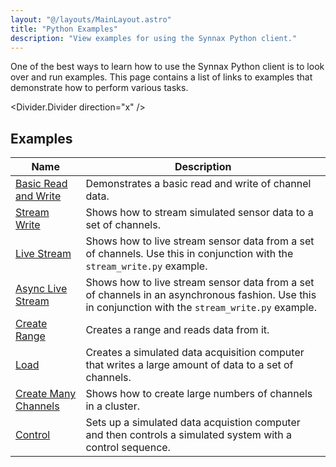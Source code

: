 ```yaml
---
layout: "@/layouts/MainLayout.astro"
title: "Python Examples"
description: "View examples for using the Synnax Python client."
---
```



One of the best ways to learn how to use the Synnax Python client is to look over and
run examples. This page contains a list of links to examples that demonstrate how to
perform various tasks.

<Divider.Divider direction="x" />

## Examples

| Name                                                                                                              | Description                                                                                                                                         |
| ----------------------------------------------------------------------------------------------------------------- | --------------------------------------------------------------------------------------------------------------------------------------------------- |
| [Basic Read and Write](https://github.com/synnaxlabs/synnax/tree/main/client/py/examples/basic_read_write.py)     | Demonstrates a basic read and write of channel data.                                                                                                |
| [Stream Write](https://github.com/synnaxlabs/synnax/tree/main/client/py/examples/stream_write.py)                 | Shows how to stream simulated sensor data to a set of channels.                                                                                     |
| [Live Stream](https://github.com/synnaxlabs/synnax/tree/main/client/py/examples/live_stream.py)                   | Shows how to live stream sensor data from a set of channels. Use this in conjunction with the `stream_write.py` example.                            |
| [Async Live Stream](https://github.com/synnaxlabs/synnax/tree/main/client/py/examples/live_stream_async.py)       | Shows how to live stream sensor data from a set of channels in an asynchronous fashion. Use this in conjunction with the `stream_write.py` example. |
| [Create Range](https://github.com/synnaxlabs/synnax/tree/main/client/py/examples/create_range.py)                 | Creates a range and reads data from it.                                                                                                             |
| [Load](https://github.com/synnaxlabs/synnax/tree/main/client/py/examples/load.py)                                 | Creates a simulated data acquisition computer that writes a large amount of data to a set of channels.                                              |
| [Create Many Channels](https://github.com/synnaxlabs/synnax/tree/main/client/py/examples/create_many_channels.py) | Shows how to create large numbers of channels in a cluster.                                                                                         |
| [Control](https://github.com/synnaxlabs/synnax/tree/main/client/py/examples/control)                              | Sets up a simulated data acquistion computer and then controls a simulated system with a control sequence.                                          |
